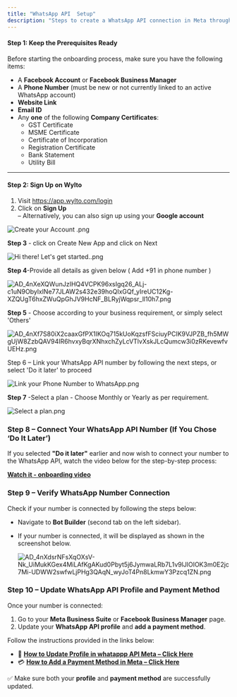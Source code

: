 ```yaml
---
title: "WhatsApp API  Setup"
description: "Steps to create a WhatsApp API connection in Meta through Wylto."
---
```


#### **Step 1: Keep the Prerequisites Ready**

Before starting the onboarding process, make sure you have the following items:

- A **Facebook Account** or **Facebook Business Manager**
- A **Phone Number** (must be new or not currently linked to an active WhatsApp account)
- **Website Link**
- **Email ID**
- Any **one** of the following **Company Certificates**:
  - GST Certificate
  - MSME Certificate
  - Certificate of Incorporation
  - Registration Certificate
  - Bank Statement
  - Utility Bill

---

#### **Step 2: Sign Up on Wylto**

1. Visit https://app.wylto.com/login
2. Click on **Sign Up**\
   – Alternatively, you can also sign up using your **Google account**

![Create your Account .png](/images/CreateyourAccount.png)

**Step 3** - click on Create New App and click on Next

![Hi there\! Let's get started..png](/images/Hithere!Let'sgetstarted..png)

**Step 4**-Provide all details as given below ( Add \+91 in phone number )

![AD_4nXeXQWunJzIHQ4VCPK96xsIgq26_ALj-c1uN9ObylxlNe77JLAW2s432e39hoQIxGQf_yIreUC12Kg-XZQUgT6hxZWuQpGhJV9HcNF_BLRyjWqpsr_ll10h7.png](/images/AD_4nXeXQWunJzIHQ4VCPK96xsIgq26_ALj-c1uN9ObylxlNe77JLAW2s432e39hoQIxGQf_yIreUC12Kg-XZQUgT6hxZWuQpGhJV9HcNF_BLRyjWqpsr_ll10h7.png)

**Step 5** - Choose according to your business requirement, or simply select 'Others'

![AD_4nXf7S80iX2caaxGfPX1IKOq715kUoKqzsfFSciuyPCIK9VJPZB_fh5MWgUjW8ZzbQAV94IR6hvxyBqrXNhxchZyLcVTlvXskJLcQumcw3i0zRKevewfvUEHz.png](/images/AD_4nXf7S80iX2caaxGfPX1IKOq715kUoKqzsfFSciuyPCIK9VJPZB_fh5MWgUjW8ZzbQAV94IR6hvxyBqrXNhxchZyLcVTlvXskJLcQumcw3i0zRKevewfvUEHz.png)

Step 6 – Link your WhatsApp API number by following the next steps, or select 'Do it later' to proceed

![Link your Phone Number to WhatsApp.png](/images/LinkyourPhoneNumbertoWhatsApp.png)

**Step 7** -Select a plan - Choose Monthly or Yearly as per requirement. 

![Select a plan.png](/images/Selectaplan.png)

### **Step 8 – Connect Your WhatsApp API Number (If You Chose ‘Do It Later’)**

If you selected **"Do it later"** earlier and now wish to connect your number to the WhatsApp API, watch the video below for the step-by-step process:

**<u>Watch it - </u>** [**<u>onboarding video</u>**](https://drive.google.com/drive/folders/1YFCg_tsBoTXYw2yFinCYubhbeB7l8ArA)

### **Step 9 – Verify WhatsApp Number Connection**

Check if your number is connected by following the steps below:

- Navigate to **Bot Builder** (second tab on the left sidebar).
- If your number is connected, it will be displayed as shown in the screenshot below.

  ![AD_4nXdsrNFsXqOXsV-Nk_UiMukKGex4MiLAfKgAKud0Pbyt5j6JymwaLRb7L1v9lJlOIOK3m0E2jc7Mi-UDWW2swfwLjPHg3QAqN_wyJoT4Pn8LkmwY3Pzcq1ZN.png](/images/AD_4nXdsrNFsXqOXsV-Nk_UiMukKGex4MiLAfKgAKud0Pbyt5j6JymwaLRb7L1v9lJlOIOK3m0E2jc7Mi-UDWW2swfwLjPHg3QAqN_wyJoT4Pn8LkmwY3Pzcq1ZN.png)

### **Step 10 – Update WhatsApp API Profile and Payment Method**

Once your number is connected:

1. Go to your **Meta Business Suite** or **Facebook Business Manager** page.
2. Update your **WhatsApp API profile** and **add a payment method**.

Follow the instructions provided in the links below:

- 🔧 [**How to Update Profile in whatappp API  Meta – Click Here**](https://drive.google.com/drive/folders/1YFCg_tsBoTXYw2yFinCYubhbeB7l8ArA)
- 💳 [**How to Add a Payment Method in Meta – Click Here**](https://drive.google.com/drive/folders/1YFCg_tsBoTXYw2yFinCYubhbeB7l8ArA)

✅ Make sure both your **profile** and **payment method** are successfully updated.